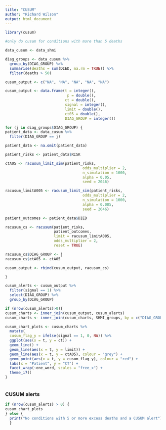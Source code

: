 ---
title: "CUSUM"
author: "Richard Wilson"
output: html_document
---

```{r library}

library(cusum)

```

```{r cusum, results = "asis"}

#only do cusum for conditions with more than 5 deaths

data_cusum <- data_shmi 

diag_groups <- data_cusum %>%
  group_by(DIAG_GROUP) %>%
  summarise(deaths = sum(DIED, na.rm = TRUE)) %>%
  filter(deaths > 50)

cusum_output <- c("NA", "NA", "NA", "NA", "NA")

cusum_output <- data.frame(t = integer(),
                            p = double(),
                           ct = double(),
                           signal = integer(),
                           limit = double(),
                           ct05 = double(),
                           DIAG_GROUP = integer())

for (j in diag_groups$DIAG_GROUP) {
patient_data <- data_cusum %>%
  filter(DIAG_GROUP == j)

patient_data <- na.omit(patient_data)

patient_risks <- patient_data$RISK

ctA05 <- racusum_limit_sim(patient_risks,
                                   odds_multiplier = 2,
                                   n_simulation = 1000,
                                   alpha = 0.05,
                                   seed = 2046)

racusum_limitA005 <- racusum_limit_sim(patient_risks,
                                   odds_multiplier = 2,
                                   n_simulation = 1000,
                                   alpha = 0.005,
                                   seed = 2046)

patient_outcomes <- patient_data$DIED

racusum_cs <- racusum(patient_risks,
                      patient_outcomes,
                      limit = racusum_limitA005,
                      odds_multiplier = 2,
                      reset = TRUE)

racusum_cs$DIAG_GROUP <- j
racusum_cs$ctA05 <- ctA05

cusum_output <- rbind(cusum_output, racusum_cs)

}

cusum_alerts <- cusum_output %>%
  filter(signal == 1) %>%
  select(DIAG_GROUP) %>%
  group_by(DIAG_GROUP)

if (nrow(cusum_alerts)>0){
cusum_charts <- inner_join(cusum_output, cusum_alerts)
cusum_charts <- inner_join(cusum_charts, SHMI_groups, by = c("DIAG_GROUP" = "SHMI_DIAGNOSIS_GROUP"))

cusum_chart_plots <- cusum_charts %>%
  mutate(
  cusum_flag_y = ifelse(signal == 1, 0, NA)) %>%
  ggplot(aes(x = t, y = ct)) +
  geom_line() +
  geom_line(aes(x = t, y = limit)) +
  geom_line(aes(x = t, y = ctA05), colour = "grey") +
  geom_point(aes(x = t, y = cusum_flag_y), colour = "red") +
  labs(x = "Patient", y = "CT") +
  facet_wrap(~one_word, scales = "free_x") +
  theme_i7()
}



```


### CUSUM alerts

```{r  CUSUM alerts, include=TRUE,  fig.hieght = 5 ,fig.width = 16}
if (nrow(cusum_alerts) > 0) {
cusum_chart_plots
} else {
  print("No conditions with 5 or more excess deaths and a CUSUM alert")
  }
```
